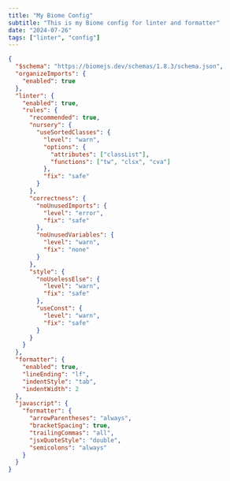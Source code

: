 ```yaml
---
title: "My Biome Config"
subtitle: "This is my Biome config for linter and formatter"
date: "2024-07-26"
tags: ["linter", "config"]
---
```


```json
{
  "$schema": "https://biomejs.dev/schemas/1.8.3/schema.json",
  "organizeImports": {
    "enabled": true
  },
  "linter": {
    "enabled": true,
    "rules": {
      "recommended": true,
      "nursery": {
        "useSortedClasses": {
          "level": "warn",
          "options": {
            "attributes": ["classList"],
            "functions": ["tw", "clsx", "cva"]
          },
          "fix": "safe"
        }
      },
      "correctness": {
        "noUnusedImports": {
          "level": "error",
          "fix": "safe"
        },
        "noUnusedVariables": {
          "level": "warn",
          "fix": "none"
        }
      },
      "style": {
        "noUselessElse": {
          "level": "warn",
          "fix": "safe"
        },
        "useConst": {
          "level": "warn",
          "fix": "safe"
        }
      }
    }
  },
  "formatter": {
    "enabled": true,
    "lineEnding": "lf",
    "indentStyle": "tab",
    "indentWidth": 2
  },
  "javascript": {
    "formatter": {
      "arrowParentheses": "always",
      "bracketSpacing": true,
      "trailingCommas": "all",
      "jsxQuoteStyle": "double",
      "semicolons": "always"
    }
  }
}

```